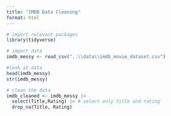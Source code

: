 ```yaml
---
title: "IMDB Data Cleaning"
format: html
---
```


```r
# import relevant packages
library(tidyverse)

# import data
imdb_messy <- read_csv("..\\data\\imdb_movie_dataset.csv")

#look at data
head(imdb_messy)
str(imdb_messy)
```

```r
# clean the data
imdb_cleaned <- imdb_messy |>
  select(Title,Rating) |> # select only title and rating
  drop_na(Title, Rating)
```
